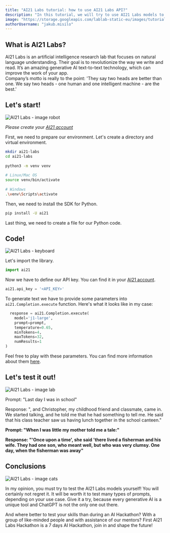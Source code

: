 ```yaml
---
title: "AI21 Labs tutorial: how to use AI21 Labs API?"
description: "In this tutorial, we will try to use AI21 Labs models to test its text-generating ability. We will use the official SDK for Python and a large model from AI21. We will test it with some simple examples."
image: "https://storage.googleapis.com/lablab-static-eu/images/tutorials/ai21-main.jpg"
authorUsername: "jakub.misilo"
---
```

 
## What is AI21 Labs?
 
AI21 Labs is an artificial intelligence research lab that focuses on natural language understanding. Their goal is to revolutionize the way we write and read. It’s an amazing generative AI text-to-text technology, which can improve the work of your app.	
Company’s motto is really to the point:
'They say two heads are better than one. We say two heads - one human and one intelligent machine - are the best.' 
 
## Let's start!

<Img src="https://storage.googleapis.com/lablab-static-eu/images/tutorials/ai21-robot.png" alt="AI21 Labs - image robot" />

*Please create your [AI21 account](https://studio.ai21.com/)*
 
First, we need to prepare our environment. Let's create a directory and virtual environment.
 
```bash
mkdir ai21-labs
cd ai21-labs
 
python3 -m venv venv
 
# Linux/Mac OS
source venv/bin/activate
 
# Windows
.\venv\Scripts\activate
```
 
Then, we need to install the SDK for Python.
 
```bash
pip install -U ai21
```
 
Last thing, we need to create a file for our Python code.
 
## Code!

<Img src="https://storage.googleapis.com/lablab-static-eu/images/tutorials/ai21-keyboard.png" alt="AI21 Labs - keyboard" />

Let's import the library.
 
```python
import ai21
```
 
Now we have to define our API key. You can find it in your [AI21 account](https://studio.ai21.com/account/account).
 
```python
ai21.api_key = '<API_KEY>'
```
 
To generate text we have to provide some parameters into `ai21.Completion.execute` function. Here's what it looks like in my case:
 
```python
  response = ai21.Completion.execute(
    model='j1-large',
    prompt=prompt,
    temperature=0.65,
    minTokens=4,
    maxTokens=32,
    numResults=1
)
```
 
Feel free to play with these parameters. You can find more information about them [here](https://docs.ai21.com/reference/j1-complete).
 
## Let's test it out!

<Img src="https://storage.googleapis.com/lablab-static-eu/images/tutorials/ai21-lab.png" alt="AI21 Labs - image lab" />


Prompt: "Last day I was in school"
 
Response: ", and Christopher, my childhood friend and classmate, came in. We started talking, and he told me that he had something to tell me. He said that his class teacher saw us having lunch together in the school canteen."

 

**Prompt: "When I was little my mother told me a tale:"**
 
**Response: "'Once upon a time', she said 'there lived a fisherman and his wife. They had one son, who meant well, but who was very clumsy. One day, when the fisherman was away"**

 
## Conclusions

<Img src="https://storage.googleapis.com/lablab-static-eu/images/tutorials/ai21-conc.png" alt="AI21 Labs - image cats" />
 
In my opinion, you must try to test the AI21 Labs models yourself! You will certainly not regret it. It will be worth it to test many types of prompts, depending on your use case. Give it a try, because every generative AI is a unique tool and ChatGPT is not the only one out there.

And where better to test your skills than during an AI Hackathon? With a group of like-minded people and with assistance of our mentors?
First AI21 Labs Hackathon is a 7 days AI Hackathon, join in and shape the future!